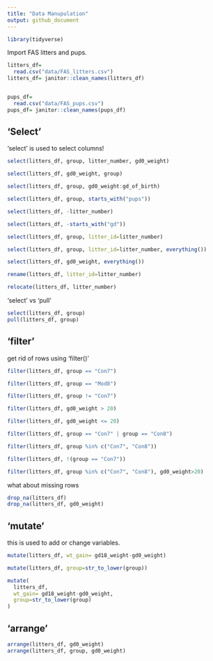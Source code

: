 ```yaml
---
title: "Data Manupulation"
output: github_document
---
```


```r
library(tidyverse)
```

Import FAS litters and pups.


```r
litters_df=
  read.csv("data/FAS_litters.csv")
litters_df= janitor::clean_names(litters_df)


pups_df=
  read.csv("data/FAS_pups.csv")
pups_df= janitor::clean_names(pups_df)


```


## 'Select'

'select' is used to select columns!

```r
select(litters_df, group, litter_number, gd0_weight)

select(litters_df, gd0_weight, group)

select(litters_df, group, gd0_weight:gd_of_birth)

select(litters_df, group, starts_with("pups"))

select(litters_df, -litter_number)

select(litters_df, -starts_with("gd"))

select(litters_df, group, litter_id=litter_number)

select(litters_df, group, litter_id=litter_number, everything())

select(litters_df, gd0_weight, everything())

```

```r
rename(litters_df, litter_id=litter_number) 

relocate(litters_df, litter_number)
```


'select' vs 'pull'

```r
select(litters_df, group)
pull(litters_df, group)
```


## 'filter'

get rid of rows using 'filter()'

```r
filter(litters_df, group == "Con7")

filter(litters_df, group == "Mod8")

filter(litters_df, group != "Con7")

filter(litters_df, gd0_weight > 20)

filter(litters_df, gd0_weight <= 20)

filter(litters_df, group == "Con7" | group == "Con8")

filter(litters_df, group %in% c("Con7", "Con8"))

filter(litters_df, !(group == "Con7"))

filter(litters_df, group %in% c("Con7", "Con8"), gd0_weight>20)

```

what about missing rows

```r
drop_na(litters_df)
drop_na(litters_df, gd0_weight)
```



## 'mutate'

this is used to add or change variables.

```r
mutate(litters_df, wt_gain= gd18_weight-gd0_weight)

mutate(litters_df, group=str_to_lower(group))

mutate(
  litters_df, 
  wt_gain= gd18_weight-gd0_weight,
  group=str_to_lower(group)
)
```

 
## 'arrange'


```r
arrange(litters_df, gd0_weight)
arrange(litters_df, group, gd0_weight)
```


